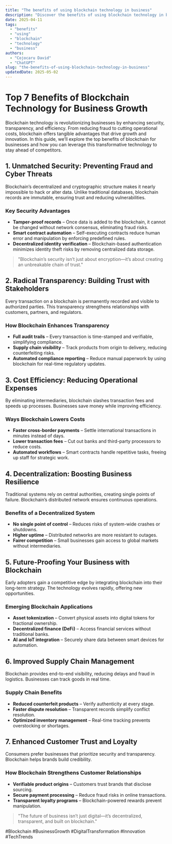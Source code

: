 ```yaml
---
title: "The benefits of using blockchain technology in business"
description: "Discover the benefits of using blockchain technology in business with this in-depth guide, providing actionable insights and practical tips to boost your knowledge and results."
date: 2025-04-11
tags:
  - "benefits"
  - "using"
  - "blockchain"
  - "technology"
  - "business"
authors:
  - "Cojocaru David"
  - "ChatGPT"
slug: "the-benefits-of-using-blockchain-technology-in-business"
updatedDate: 2025-05-02
---
```


# Top 7 Benefits of Blockchain Technology for Business Growth  

Blockchain technology is revolutionizing businesses by enhancing security, transparency, and efficiency. From reducing fraud to cutting operational costs, blockchain offers tangible advantages that drive growth and innovation. In this guide, we’ll explore the top benefits of blockchain for businesses and how you can leverage this transformative technology to stay ahead of competitors.  

## 1. Unmatched Security: Preventing Fraud and Cyber Threats  

Blockchain’s decentralized and cryptographic structure makes it nearly impossible to hack or alter data. Unlike traditional databases, blockchain records are immutable, ensuring trust and reducing vulnerabilities.  

### Key Security Advantages  

- **Tamper-proof records** – Once data is added to the blockchain, it cannot be changed without network consensus, eliminating fraud risks.  
- **Smart contract automation** – Self-executing contracts reduce human error and manipulation by enforcing predefined rules.  
- **Decentralized identity verification** – Blockchain-based authentication minimizes identity theft risks by removing centralized data storage.  

> "Blockchain’s security isn’t just about encryption—it’s about creating an unbreakable chain of trust."  

## 2. Radical Transparency: Building Trust with Stakeholders  

Every transaction on a blockchain is permanently recorded and visible to authorized parties. This transparency strengthens relationships with customers, partners, and regulators.  

### How Blockchain Enhances Transparency  

- **Full audit trails** – Every transaction is time-stamped and verifiable, simplifying compliance.  
- **Supply chain visibility** – Track products from origin to delivery, reducing counterfeiting risks.  
- **Automated compliance reporting** – Reduce manual paperwork by using blockchain for real-time regulatory updates.  

## 3. Cost Efficiency: Reducing Operational Expenses  

By eliminating intermediaries, blockchain slashes transaction fees and speeds up processes. Businesses save money while improving efficiency.  

### Ways Blockchain Lowers Costs  

- **Faster cross-border payments** – Settle international transactions in minutes instead of days.  
- **Lower transaction fees** – Cut out banks and third-party processors to reduce costs.  
- **Automated workflows** – Smart contracts handle repetitive tasks, freeing up staff for strategic work.  

## 4. Decentralization: Boosting Business Resilience  

Traditional systems rely on central authorities, creating single points of failure. Blockchain’s distributed network ensures continuous operations.  

### Benefits of a Decentralized System  

- **No single point of control** – Reduces risks of system-wide crashes or shutdowns.  
- **Higher uptime** – Distributed networks are more resistant to outages.  
- **Fairer competition** – Small businesses gain access to global markets without intermediaries.  

## 5. Future-Proofing Your Business with Blockchain  

Early adopters gain a competitive edge by integrating blockchain into their long-term strategy. The technology evolves rapidly, offering new opportunities.  

### Emerging Blockchain Applications  

- **Asset tokenization** – Convert physical assets into digital tokens for fractional ownership.  
- **Decentralized finance (DeFi)** – Access financial services without traditional banks.  
- **AI and IoT integration** – Securely share data between smart devices for automation.  

## 6. Improved Supply Chain Management  

Blockchain provides end-to-end visibility, reducing delays and fraud in logistics. Businesses can track goods in real time.  

### Supply Chain Benefits  

- **Reduced counterfeit products** – Verify authenticity at every stage.  
- **Faster dispute resolution** – Transparent records simplify conflict resolution.  
- **Optimized inventory management** – Real-time tracking prevents overstocking or shortages.  

## 7. Enhanced Customer Trust and Loyalty  

Consumers prefer businesses that prioritize security and transparency. Blockchain helps brands build credibility.  

### How Blockchain Strengthens Customer Relationships  

- **Verifiable product origins** – Customers trust brands that disclose sourcing.  
- **Secure payment processing** – Reduce fraud risks in online transactions.  
- **Transparent loyalty programs** – Blockchain-powered rewards prevent manipulation.  

> "The future of business isn’t just digital—it’s decentralized, transparent, and built on blockchain."  

#Blockchain #BusinessGrowth #DigitalTransformation #Innovation #TechTrends